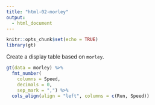```yaml
---
title: "html-02-morley"
output:
  - html_document
---
```


```r
knitr::opts_chunk$set(echo = TRUE)
library(gt)
```

Create a display table based on `morley`.

```r
gt(data = morley) %>%
  fmt_number(
    columns = Speed,
    decimals = 0,
    sep_mark = ",") %>%
  cols_align(align = "left", columns = c(Run, Speed))
```
